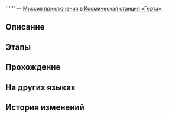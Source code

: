 {{Дополнить|Диалоги.}}
{{Миссия Инфобокс
|id              = 2000706
|Название        = 
|Изображение     = Миссия Освоения .png
|Тип             = Миссия приключения
|События         = 
|Глава           = 
|Условия         = Завершена [[Миссия компаньона]] ''[[Дух Панклорда]]''
|Персонажи       = Первопроходец
|СтартЛокация    = Офис Герты
|Мир             = Космическая станция «Герта»
|Локации         = Офис Герты
|Предыдущая      = 
|Следующая       = 
|Награды         = 
}}
'''''' — [[Миссия приключения]] в [[Космическая станция «Герта»]].

==Описание==
{{Описание|<!--официальное описание из Перекрёстка судеб-->}}

==Этапы==


==Прохождение==
{{Дополнить}}


{{Диалог Конец}}

==На других языках==
{{На других языках
|en   = 
|zhs  = 
|zht  = 
|ja   = 
|ko   = 
|es   = 
|fr   = 
|ru   = 
|th   = 
|vi   = 
|de   = 
|id   = 
|pt   = 
}}

==История изменений==
{{История изменений|2.7}}
